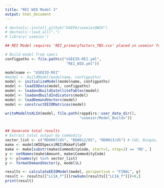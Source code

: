 ```yaml
---
title: "REI WIO Model 3"
output: html_document
---
```


```r
# devtools::install_github("USEPA/useeior@WIO")
# devtools::load_all(".")
# library('useeior')

## REI Model requires 'REI_primaryfactors_TBS.csv' placed in useeior folder in appdirs local folder

# Build model from specs
configpaths <- file.path(c("USEEIO-REI.yml",
                            "REI_WIO.yml"))

modelname <- "USEEIO-REI"
#model <- buildModel(modelname, configpaths)
model <- initializeModel(modelname, configpaths)
model <- loadIOData(model, configpaths)
model <- loadandbuildSatelliteTables(model)
model <- loadandbuildIndicators(model)
model <- loadDemandVectors(model)
model <- constructEEIOMatrices(model)

writeModeltoXLSX(model, file.path(rappdirs::user_data_dir(),
                                  "useeior/Model_Builds"))


## Generate total results
# Extract total output by commodity
sector_list <- c("RD0007/US", "RD0012/US", "RD0013/US") # C&D, Biogas, Compost
make <- model$WIOSpecs$REI$MakeFileDF
make <- make[substr(make$CommodityCode, start=1, stop=2) == 'RD', ]
y <- setNames(make$Amount, make$CommodityCode)
y <- y[names(y) %in% sector_list]
y <- formatDemandVector(y, model$L)

results <- calculateEEIOModel(model, perspective = "FINAL", y)
result <- results[["LCIA_f"]][rowSums(results[["LCIA_f"]])>0,]
print(result)


```

